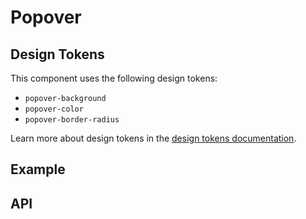 
<Meta title="Docs/Components/Layers/Popover" />

# Popover

## Design Tokens
This component uses the following design tokens:

- `popover-background`
- `popover-color`
- `popover-border-radius`

Learn more about design tokens in the [design tokens documentation](?path=/story/docs-design-tokens-getting-started--page).

## Example
<Canvas sourceState="shown" of={PopoverStories.Simple} />

## API
<ArgsTable of={Popover} />
